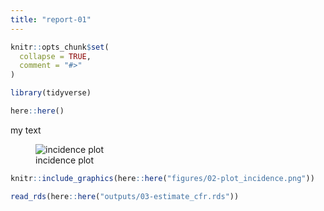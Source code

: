 ```yaml
---
title: "report-01"
---
```


```r
knitr::opts_chunk$set(
  collapse = TRUE,
  comment = "#>"
)
```

```r
library(tidyverse)
```

```r
here::here()
```


my text

![incidence plot](../../figures/02-plot_incidence.png)

```r
knitr::include_graphics(here::here("figures/02-plot_incidence.png"))
```

```r
read_rds(here::here("outputs/03-estimate_cfr.rds"))
```

